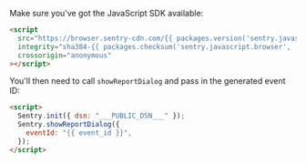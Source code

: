 Make sure you've got the JavaScript SDK available:

```html
<script
  src="https://browser.sentry-cdn.com/{{ packages.version('sentry.javascript.browser') }}/bundle.min.js"
  integrity="sha384-{{ packages.checksum('sentry.javascript.browser', 'bundle.min.js', 'sha384-base64') }}"
  crossorigin="anonymous"
></script>
```

You'll then need to call `showReportDialog` and pass in the generated event ID:

```html
<script>
  Sentry.init({ dsn: "___PUBLIC_DSN___" });
  Sentry.showReportDialog({
    eventId: "{{ event_id }}",
  });
</script>
```
